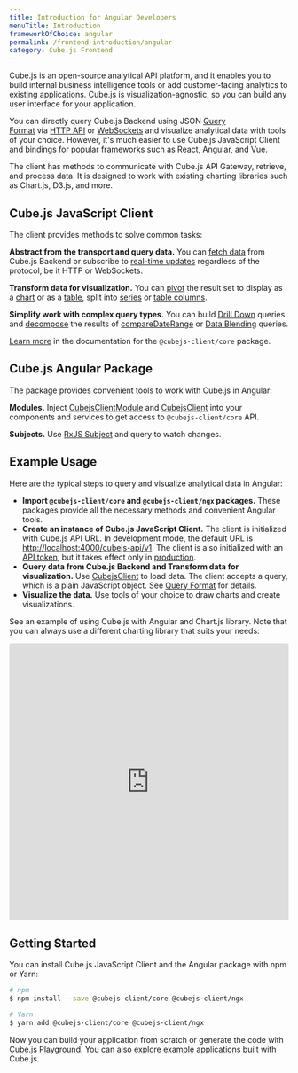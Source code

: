 ```yaml
---
title: Introduction for Angular Developers
menuTitle: Introduction
frameworkOfChoice: angular
permalink: /frontend-introduction/angular
category: Cube.js Frontend
---
```


Cube.js is an open-source analytical API platform, and it enables you to build internal business intelligence tools or add customer‑facing analytics to existing applications. Cube.js is visualization-agnostic, so you can build any user interface for your application.

You can directly query Cube.js Backend using JSON [Query Format](https://cube.dev/docs/query-format) via [HTTP API](https://cube.dev/docs/rest-api) or [WebSockets](https://cube.dev/docs/real-time-data-fetch#web-sockets) and visualize analytical data with tools of your choice. However, it's much easier to use Cube.js JavaScript Client and bindings for popular frameworks such as React, Angular, and Vue.

The client has methods to communicate with Cube.js API Gateway, retrieve, and process data. It is designed to work with existing charting libraries such as Chart.js, D3.js, and more.

## Cube.js JavaScript Client

The client provides methods to solve common tasks:

**Abstract from the transport and query data.** You can [fetch data](https://cube.dev/docs/@cubejs-client-core#cubejs-api-load)  from Cube.js Backend or subscribe to [real-time updates](https://cube.dev/docs/real-time-data-fetch) regardless of the protocol, be it HTTP or WebSockets.

**Transform data for visualization.** You can [pivot](https://cube.dev/docs/@cubejs-client-core#result-set-pivot) the result set to display as a [chart](https://cube.dev/docs/@cubejs-client-core#result-set-chart-pivot) or as a [table](https://cube.dev/docs/@cubejs-client-core#result-set-table-pivot), split into [series](https://cube.dev/docs/@cubejs-client-core#result-set-series) or [table columns](https://cube.dev/docs/@cubejs-client-core#result-set-table-columns).

**Simplify work with complex query types.** You can build [Drill Down](https://cube.dev/docs/@cubejs-client-core#result-set-drill-down) queries and [decompose](https://cube.dev/docs/@cubejs-client-core#result-set-decompose) the results of [compareDateRange](https://cube.dev/docs/query-format#time-dimensions-format) or [Data Blending](https://cube.dev/docs/data-blending) queries.

[Learn more](https://cube.dev/docs/@cubejs-client-core) in the documentation for the `@cubejs-client/core` package.

## Cube.js Angular Package

The package provides convenient tools to work with Cube.js in Angular:

**Modules.** Inject [CubejsClientModule](https://cube.dev/docs/@cubejs-client-vue#query-builder) and [CubejsClient](https://cube.dev/docs/@cubejs-client-vue#query-renderer) into your components and services to get access to `@cubejs-client/core` API.

**Subjects.** Use [RxJS Subject](https://cube.dev/docs/@cubejs-client-ngx#api) and query to watch changes.

## Example Usage

Here are the typical steps to query and visualize analytical data in Angular:

- **Import `@cubejs-client/core` and `@cubejs-client/ngx` packages.** These packages provide all the necessary methods and convenient Angular tools.
- **Create an instance of Cube.js JavaScript Client.** The client is initialized with Cube.js API URL. In development mode, the default URL is [http://localhost:4000/cubejs-api/v1](http://localhost:4000/cubejs-api/v1). The client is also initialized with an [API token](https://cube.dev/docs/security), but it takes effect only in [production](https://cube.dev/docs/deployment#production-mode).
- **Query data from Cube.js Backend and Transform data for visualization.** Use [CubejsClient](https://cube.dev/docs/@cubejs-client-ngx#api) to load data. The client accepts a query, which is a plain JavaScript object. See [Query Format](https://cube.dev/docs/query-format) for details.
- **Visualize the data.** Use tools of your choice to draw charts and create visualizations.

See an example of using Cube.js with Angular and Chart.js library. Note that you can always use a different charting library that suits your needs:

<iframe src="https://codesandbox.io/embed/cubejs-angular-client-cuyen?fontsize=14&hidenavigation=1&theme=dark&view=preview" style="width:100%; height:500px; border:0; border-radius: 4px; overflow:hidden;" sandbox="allow-modals allow-forms allow-popups allow-scripts allow-same-origin"></iframe>

## Getting Started

You can install Cube.js JavaScript Client and the Angular package with npm or Yarn:

```bash
# npm
$ npm install --save @cubejs-client/core @cubejs-client/ngx

# Yarn
$ yarn add @cubejs-client/core @cubejs-client/ngx
```

Now you can build your application from scratch or generate the code with [Cube.js Playground](https://cube.dev/docs/dashboard-app). You can also [explore example applications](https://cube.dev/docs/examples) built with Cube.js.
